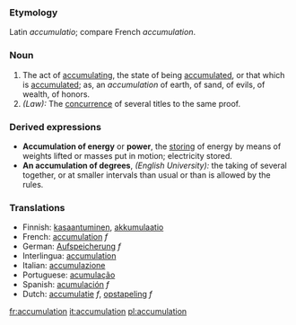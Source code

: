 ===Etymology===
Latin ''accumulatio''; compare French ''accumulation''.
===Noun===
#The act of [[accumulating]], the state of being [[accumulated]], or that which is [[accumulated]]; as, an ''accumulation'' of earth, of sand, of evils, of wealth, of honors.
#''(Law):'' The [[concurrence]] of several titles to the same proof.
===Derived expressions===
*'''Accumulation of energy''' or '''power''', the [[storing]] of energy by means of weights lifted or masses put in motion; electricity stored.
*'''An accumulation of degrees''', ''(English University):'' the taking of several together, or at smaller intervals than usual or than is allowed by the rules.

===Translations===
*Finnish: [[kasaantuminen]], [[akkumulaatio]]
*French: [[accumulation]] ''f''
*German: [[Aufspeicherung]] ''f''
*Interlingua: [[accumulation]]
*Italian: [[accumulazione]]
*Portuguese: [[acumulação]]
*Spanish: [[acumulación]] ''f''
*Dutch: [[accumulatie]] ''f'', [[opstapeling]] ''f''

[[fr:accumulation]]
[[it:accumulation]]
[[pl:accumulation]]
